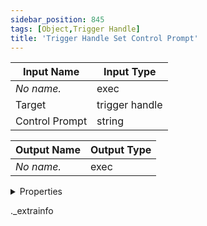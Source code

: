 ```yaml
---
sidebar_position: 845
tags: [Object,Trigger Handle]
title: 'Trigger Handle Set Control Prompt'
---
```






<IChip uuid="f4bc9ad9-6050-4c89-b33d-3c780b357d95" />

| Input Name | Input Type |
|-----------|-----------|
| *No name.* | exec |
| Target | trigger handle |
| Control Prompt | string |

| Output Name | Output Type |
|-----------|-----------|
| *No name.* | exec |


<details>
  <summary>Properties</summary>
  <div>
    <div>
    <table>
      <thead>
        <tr>
          <th>Room availability:</th>
          <th>Available everywhere</th>
        </tr>
        <tr>
          <th>Is beta required?</th>
          <th>No</th>
        </tr>
        <tr>
          <th>Is this chip a trolling risk?</th>
          <th>No</th>
        </tr>
        <tr>
          <th>Is this chip a role assignment risk?</th>
          <th>No</th>
        </tr>
        <tr>
          <th>Chip UUID</th>
          <th>f4bc9ad9-6050-4c89-b33d-3c780b357d95</th>
        </tr>
      </thead>
    </table>
    </div>
  </div>
</details>

._extrainfo